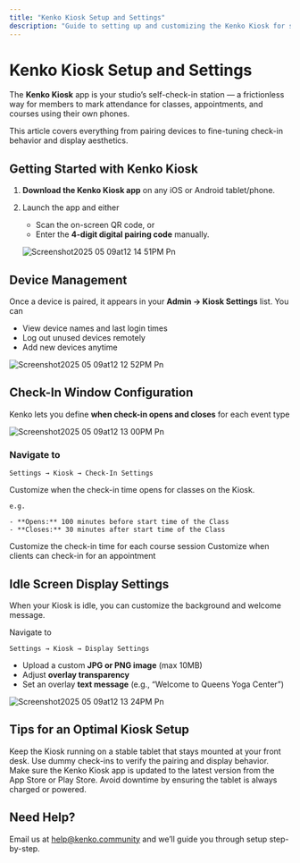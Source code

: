 ```yaml
---
title: "Kenko Kiosk Setup and Settings"
description: "Guide to setting up and customizing the Kenko Kiosk for seamless self check-ins at your studio."
---
```


# Kenko Kiosk Setup and Settings

The **Kenko Kiosk** app is your studio’s self-check-in station — a frictionless way for members to mark attendance for classes, appointments, and courses using their own phones.

This article covers everything from pairing devices to fine-tuning check-in behavior and display aesthetics.

## Getting Started with Kenko Kiosk

1. **Download the Kenko Kiosk app** on any iOS or Android tablet/phone.
2. Launch the app and either
   - Scan the on-screen QR code, or
   - Enter the **4-digit digital pairing code** manually.

   ![Screenshot2025 05 09at12 14 51PM Pn](/images/Screenshot2025-05-09at12.14.51PM.png)

## Device Management

Once a device is paired, it appears in your **Admin → Kiosk Settings** list. You can

- View device names and last login times
- Log out unused devices remotely
- Add new devices anytime

![Screenshot2025 05 09at12 12 52PM Pn](/images/Screenshot2025-05-09at12.12.52PM.png)

## Check-In Window Configuration

Kenko lets you define **when check-in opens and closes** for each event type

![Screenshot2025 05 09at12 13 00PM Pn](/images/Screenshot2025-05-09at12.13.00PM.png)

### Navigate to

`Settings → Kiosk → Check-In Settings`

<AccordionGroup>
  <Accordion title="Classes" icon="calendar-check">
    Customize when the check-in time opens for classes on the Kiosk.

    e.g.

    - **Opens:** 100 minutes before start time of the Class
    - **Closes:** 30 minutes after start time of the Class
  </Accordion>
  <Accordion title="Courses" icon="book">
    Customize the check-in time for each course session
  </Accordion>
  <Accordion title="Appointments" icon="calendar-clock">
    Customize when clients can check-in for an appointment
  </Accordion>
</AccordionGroup>

## Idle Screen Display Settings

When your Kiosk is idle, you can customize the background and welcome message.

Navigate to

`Settings → Kiosk → Display Settings`

- Upload a custom **JPG or PNG image** (max 10MB)
- Adjust **overlay transparency**
- Set an overlay **text message** (e.g., “Welcome to Queens Yoga Center”)

![Screenshot2025 05 09at12 13 24PM Pn](/images/Screenshot2025-05-09at12.13.24PM.png)

## Tips for an Optimal Kiosk Setup

<CardGroup cols="2">
  <Card title="Use a Dedicated Tablet" icon="tablet">
    Keep the Kiosk running on a stable tablet that stays mounted at your front desk.
  </Card>
  <Card title="Test Before Opening" icon="check">
    Use dummy check-ins to verify the pairing and display behavior.
  </Card>
  <Card title="Update Regularly" icon="rotate-cw">
    Make sure the Kenko Kiosk app is updated to the latest version from the App Store or Play Store.
  </Card>
  <Card title="Keep it Plugged In" icon="plug">
    Avoid downtime by ensuring the tablet is always charged or powered.
  </Card>
</CardGroup>

## Need Help?

Email us at [help@kenko.community](mailto:help@kenko.community) and we’ll guide you through setup step-by-step.